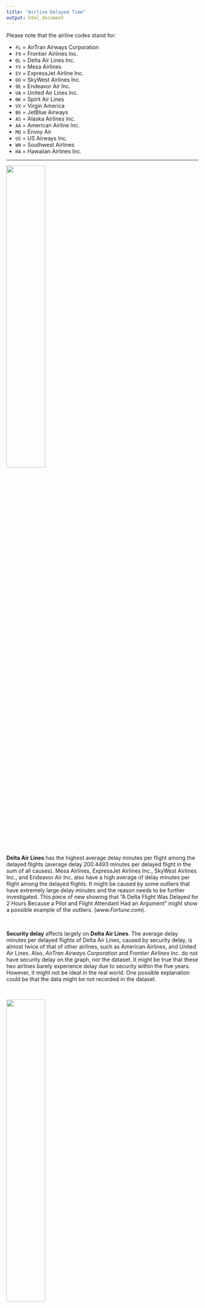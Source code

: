 ```yaml
---
title: "Airline Delayed Time"
output: html_document
---
```





Please note that the airline codes stand for:

  * `FL` = AirTran Airways Corporation
  * `F9` = Frontier Airlines Inc.
  * `DL` = Delta Air Lines Inc.
  * `YV` = Mesa Airlines 
  * `EV` = ExpressJet Airline Inc.
  * `OO` = SkyWest Airlines Inc.
  * `9E` = Endeavor Air Inc.
  * `UA` = United Air Lines Inc. 
  * `NK` = Spirit Air Lines
  * `VX` = Virgin America
  * `B6` = JetBlue Airways
  * `AS` = Alaska Airlines Inc.
  * `AA` = American Airline Inc.
  * `MQ` = Envoy Air
  * `US` = US Airways Inc.
  * `WN` = Southwest Airlines
  * `HA` = Hawaiian Airlines Inc.

***

<img src="delta.png" style="width:45%">


\

 **Delta Air Lines** has the highest average delay minutes per flight among the delayed flights (average delay 200.4493 minutes per delayed flight in the sum of all causes). Mesa Airlines, ExpressJet Airlines Inc., SkyWest Airlines Inc., and Endeavor Air Inc. also have a high average of delay minutes per flight among the delayed flights. It might be caused by some outliers that have extremely large delay minutes and the reason needs to be further investigated. This piece of new showing that “A Delta Flight Was Delayed for 2 Hours Because a Pilot and Flight Attendant Had an Argument” might show a possible example of the outliers. (_www.Fortune.com_).


\       
       
  **Security delay** affects largely on **Delta Air Lines**. The average delay minutes per delayed flights of Delta Air Lines, caused by security delay, is almost twice of that of other airlines, such as American Airlines, and United Air Lines. Also, _AirTran Airways Corporation_ and _Frontier Airlines Inc._ do not have security delay on the graph, nor the dataset. It might be true that these two airlines barely experience delay due to security within the five years. However, it might not be ideal in the real world. One possible explanation could be that the data might be not recorded in the dataset.   


\

<img src="Virgin_america.jpg" style="width:45%">


\

 **National Aviation System delay** affects largely on **Virgin America**. The average delay minutes per delayed flights of Delta Air Lines, caused by NAS delay, is almost twice of that of other airlines, such as Alaska Airlines, and SkyWest Airlines. 

\


 **Weather delay** affects the airlines almost evenly. Most of the average delay minutes per delayed flights of different airlines, casued by weather delay, is around 40 minutes. However, _Virgin America_ shows the lowest delay minutes (under 20 minutes) per delayed flight. 


\

<img src="mesa_airline.jpg" style="width:45%">

\

 **Carrier delay** affects largely on **Mesa Airlines**. Among these 17 airlines, their average delay minutes per delayed flights caused by carrier delay mainly fluctuates between 20 minutes to 45 minutes. 

\

 **Late aircraft delay** affects the airlines almost evenly around 40 minutes.However, _Hawaiian Airlines_ shows the lowest delay minutes (under 30 minutes) per delayed flight. 



***

* https://seekingalpha.com/article/3965849-delta-air-lines-imperfectly-cheap
* http://abcnews.go.com/topics/business/airlines/virgin-america.htm?mediatype=Image
* https://www.flickr.com/photos/david_atkinson/5966106056